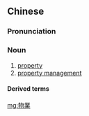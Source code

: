 {{also|物业}}
==Chinese==
{{zh-forms|s=物业}}

===Pronunciation===
{{zh-pron
|m=wùyè
|c=mat6 jip6
|mn=qz,xm,zz:bu̍t-gia̍p
|cat=n
}}

===Noun===
{{zh-noun}}

# [[property]]
# [[property management]]

====Derived terms====
{{zh-der|物業管理}}

[[mg:物業]]